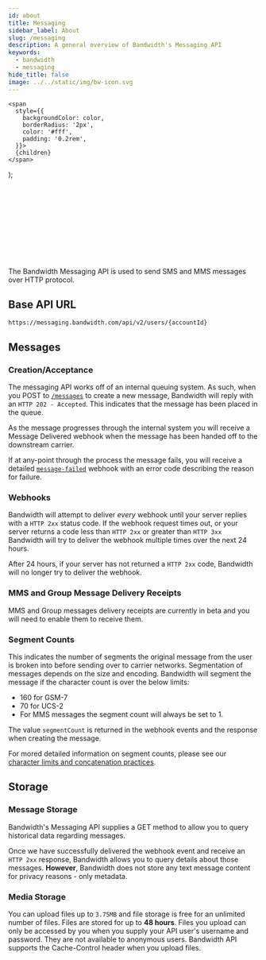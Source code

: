 ---
id: about
title: Messaging
sidebar_label: About
slug: /messaging
description: A general overview of Bandwidth's Messaging API
keywords:
  - bandwidth
  - messaging
hide_title: false
image: ../../static/img/bw-icon.svg
---

    <span
      style={{
        backgroundColor: color,
        borderRadius: '2px',
        color: '#fff',
        padding: '0.2rem',
      }}>
      {children}
    </span>
  );


<Svg className='about-image' /> <br/>

The Bandwidth Messaging API is used to send SMS and MMS messages over HTTP protocol.

## Base API URL

`https://messaging.bandwidth.com/api/v2/users/{accountId}`

## Messages

### Creation/Acceptance

The messaging API works off of an internal queuing system.  As such, when you <Highlight color="#079CEE">POST</Highlight> to [`/messages`](/apis/messaging#operation/CreateMessage) to create a new message, Bandwidth will reply with an `HTTP 202 - Accepted`.  This indicates that the message has been placed in the queue.

As the message progresses through the internal system you will receive a Message Delivered webhook when the message has been handed off to the downstream carrier.

If at any-point through the process the message fails, you will receive a detailed [`message-failed`](/docs/messaging/webhooks#message-failed) webhook with an error code describing the reason for failure.

### Webhooks

Bandwidth will attempt to deliver _every_ webhook until your server replies with a `HTTP 2xx` status code.  If the webhook request times out, or your server returns a code less than `HTTP 2xx` or greater than `HTTP 3xx` Bandwidth will try to deliver the webhook multiple times over the next 24 hours.

After 24 hours, if your server has not returned a `HTTP 2xx` code, Bandwidth will no longer try to deliver the webhook.

### MMS and Group Message Delivery Receipts

MMS and Group messages delivery receipts are currently in beta and you will need to enable them to receive them.

### Segment Counts

This indicates the number of segments the original message from the user is broken into before sending over to carrier networks. Segmentation of messages depends on the size and encoding. Bandwidth will segment the message if the character count is over the below limits:

* 160 for GSM-7
* 70 for UCS-2
* For MMS messages the segment count will always be set to 1.

The value `segmentCount` is returned in the webhook events and the response when creating the message.

For mored detailed information on segment counts, please see our [character limits and concatenation practices](https://support.bandwidth.com/hc/en-us/articles/360010235373-What-Are-Bandwidth-s-SMS-Character-Limits-Concatenation-Practices-).

## Storage

### Message Storage

Bandwidth's Messaging API supplies a GET method to allow you to query historical data regarding messages.

Once we have successfully delivered the webhook event and receive an `HTTP 2xx` response, Bandwidth allows you to query details about those messages. **However**, Bandwidth does not store any text message content for privacy reasons - only metadata.

### Media Storage

You can upload files up to `3.75MB` and file storage is free for an unlimited number of files. Files are stored for up to **48 hours**. Files you upload can only be accessed by you when you supply your API user's username and password. They are not available to anonymous users. Bandwidth API supports the Cache-Control header when you upload files.
